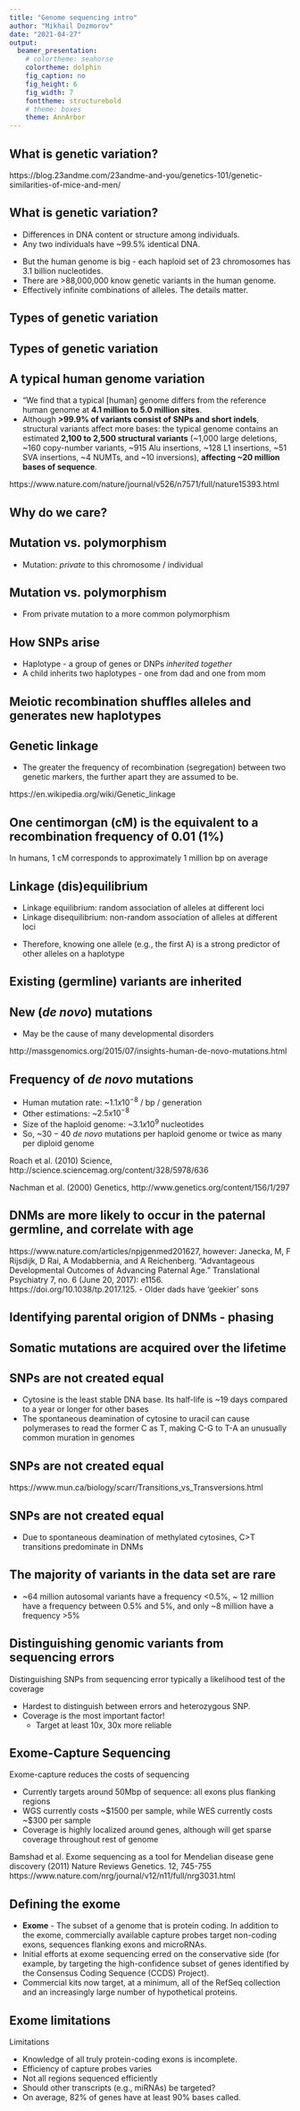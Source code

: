 ```yaml
---
title: "Genome sequencing intro"
author: "Mikhail Dozmorov"
date: "2021-04-27"
output:
  beamer_presentation:
    # colortheme: seahorse
    colortheme: dolphin
    fig_caption: no
    fig_height: 6
    fig_width: 7
    fonttheme: structurebold
    # theme: boxes
    theme: AnnArbor
---
```


## What is genetic variation?

\includegraphics[height=200px]{img/FractionThatYouShareFinal1.jpg}

\tiny https://blog.23andme.com/23andme-and-you/genetics-101/genetic-similarities-of-mice-and-men/

## What is genetic variation?

- Differences in DNA content or structure among individuals.
- Any two individuals have ~99.5% identical DNA. 

\begin{center}
\includegraphics[height=80px]{img/ident_twins.jpg}
\end{center}

- But the human genome is big - each haploid set of 23 chromosomes has 3.1 billion nucleotides.
- There are >88,000,000 know genetic variants in the human genome.
- Effectively infinite combinations of alleles. The details matter.

## Types of genetic variation

\includegraphics[height=130px]{img/types_of_genomic_variants.png}

## Types of genetic variation

\includegraphics[height=130px]{img/SNP_STR.jpg}

## A typical human genome variation

- "We find that a typical [human] genome differs from the reference human genome at **4.1 million to 5.0 million sites**. 
- Although **>99.9% of variants consist of SNPs and short indels**, structural variants affect more bases: the typical genome contains an estimated **2,100 to 2,500 structural variants** (~1,000 large deletions, ~160 copy-number variants, ~915 Alu insertions, ~128 L1 insertions, ~51 SVA insertions, ~4 NUMTs, and ~10 inversions), **affecting ~20 million bases of sequence**.

\tiny https://www.nature.com/nature/journal/v526/n7571/full/nature15393.html

<!--
## Genome variability

- 149-182 protein truncating variants
- ~2,000 variants associated with complex traits
- 24-30 variants associated with rare disease
- On average 74 _de novo_ SNVs per individual 
-->

## Why do we care?

\begin{columns}
\begin{column}{0.48\textwidth}

- Complex diseases (multiple genes contribute to risk)

- Understanding the relationship between genetic variation and traits or disease phenotypes

\end{column}
\begin{column}{0.48\textwidth}

\includegraphics[height=150px]{img/population_variants.png}

\end{column}
\end{columns}

<!--
## Why do we care?

- Genetic variants are the blueprint of evolution

\includegraphics[height=180px]{img/dogs.jpg}

\tiny http://www.csus.edu/indiv/l/loom/preview%2027.htm
-->

## Mutation vs. polymorphism

- Mutation: _private_ to this chromosome / individual

\includegraphics[height=130px]{img/mutation2.png}

## Mutation vs. polymorphism

- From private mutation to a more common polymorphism

\includegraphics[height=100px]{img/mutation3.png}

## How SNPs arise

- Haplotype - a group of genes or DNPs _inherited together_
- A child inherits two haplotypes - one from dad and one from mom

\includegraphics[height=80px]{img/haplotypes.png}

## Meiotic recombination shuffles alleles and generates new haplotypes

\includegraphics[height=110px]{img/haplotypes2.png}

## Genetic linkage

\includegraphics[height=80px]{img/recombination.png}

- The greater the frequency of recombination (segregation) between two genetic markers, the further apart they are assumed to be.

\tiny https://en.wikipedia.org/wiki/Genetic_linkage

## One centimorgan (cM) is the equivalent to a recombination frequency of 0.01 (1%)
 
\includegraphics[height=110px]{img/centimorgan.png}

In humans, 1 cM corresponds to approximately 1 million bp on average

## Linkage (dis)equilibrium

- Linkage equilibrium: random association of alleles at different loci
- Linkage disequilibrium: non-random association of alleles at different loci

\includegraphics[height=90px]{img/disequilibrium.png}

- Therefore, knowing one allele (e.g., the first A) is a strong predictor of other alleles on a haplotype
 
## Existing (germline) variants are inherited

\includegraphics[height=160px]{img/germline_inheritance.png}

## New (_de novo_) mutations

- May be the cause of many developmental disorders

\includegraphics[height=160px]{img/denovo_inheritance.png}

\tiny http://massgenomics.org/2015/07/insights-human-de-novo-mutations.html

## Frequency of _de novo_ mutations

- Human mutation rate: ~$1.1 x 10^{-8}$ / bp / generation 
- Other estimations:  ~$2.5 x 10^{-8}$ 
- Size of the haploid genome: ~$3.1 x 10^{9}$ nucleotides
- So, ~$30-40$ _de novo_ mutations per haploid genome or twice as many per diploid genome

\tiny Roach et al. (2010) Science, http://science.sciencemag.org/content/328/5978/636

Nachman et al. (2000) Genetics, http://www.genetics.org/content/156/1/297

##  DNMs are more likely to occur in the paternal germline, and correlate with age

\includegraphics[height=120px]{img/denovo_paternal_maternal.png}

<!--Parent-of-origin of germline and somatic variants. Number of germline de novo SNVs and de novo indels derived from the father was significantly higher than that from the mother. On the other hand, there are significantly more clustered (within 20 kb) germline de novo mutations originating from the mother than from the father, while somatic mutations can be found in similar proportion from both parents. (b) Number of de novo SNVs found on the paternal allele increases with the age of father, but there is no correlation between the number of de novo SNVs found on the maternal allele and the age of the mother.-->

\tiny https://www.nature.com/articles/npjgenmed201627, however: Janecka, M, F Rijsdijk, D Rai, A Modabbernia, and A Reichenberg. “Advantageous Developmental Outcomes of Advancing Paternal Age.” Translational Psychiatry 7, no. 6 (June 20, 2017): e1156. https://doi.org/10.1038/tp.2017.125. - Older dads have 'geekier' sons

## Identifying parental origion of DNMs - phasing

\includegraphics[height=200px]{img/Phasing-Data-1024x1021.png}

## Somatic mutations are acquired over the lifetime

\includegraphics[height=160px]{img/somatic.png}

## SNPs are not created equal

- Cytosine is the least stable DNA base. Its half-life is ~19 days compared to a year or longer for other bases
- The spontaneous deamination of cytosine to uracil can cause polymerases to read the former C as T, making C-G to T-A an unusually common muration in genomes

## SNPs are not created equal

\begin{columns}
\begin{column}{0.48\textwidth}

- Transitions are interchanges of two-ring purines (A <> G) or of one-ring pyrimidines (C <> T): they therefore involve bases of similar shape.  

- Transversions are interchanges of purine for pyrimidine bases, which therefore involve exchange of one-ring and two-ring structures. 

\end{column}
\begin{column}{0.48\textwidth}

\includegraphics[height=150px]{img/Transitions_Transversions.png}

\end{column}
\end{columns}

\tiny https://www.mun.ca/biology/scarr/Transitions_vs_Transversions.html

## SNPs are not created equal

\includegraphics[height=150px]{img/dnm_rates.png}

- Due to spontaneous deamination of methylated cytosines, C>T transitions predominate in DNMs
 
<!--
## Genome evolution and genetic drift

\includegraphics[height=150px]{img/genetic_drift.png}

## Genetic bottleneck

- Bottleneck event - reduction of population diversity (war, migration, animal extinction)

\includegraphics[height=150px]{img/bottleneck.png}

## Out of Africa Theory 

- Bottlenecks & reduced diversity

\includegraphics[height=170px]{img/out_of_africa.png}

\tiny https://www.nature.com/nrg/journal/v3/n8/abs/nrg865.html

## The 1000 (2,504) Genomes Project

\includegraphics[height=170px]{img/1000genomes.png}

\tiny https://www.nature.com/nature/journal/v526/n7571/full/nature15393.html

## The 1000 (2,504) Genomes Project

\includegraphics[height=150px]{img/100genomes_fig1.png}

- Individuals from African ancestry populations harbour the greatest numbers of variant sites, as predicted by the out-of-Africa model of human origins.
- European, Asian and American populations shared strong and sustained bottlenecks.
-->

## The majority of variants in the data set are rare

\includegraphics[height=170px]{img/100genomes_ext_fig3.png}

- ~64 million autosomal variants have a frequency <0.5%, ~ 12 million have a frequency between 0.5% and 5%, and only ~8 million have a frequency >5%

## Distinguishing genomic variants from sequencing errors

Distinguishing SNPs from sequencing error typically a likelihood test of the coverage

- Hardest to distinguish between errors and heterozygous SNP.
- Coverage is the most important factor!
    - Target at least 10x, 30x more reliable

\includegraphics[height=100px]{img/alignment_errors.png}

## Exome-Capture Sequencing

Exome-capture reduces the costs of sequencing

- Currently targets around 50Mbp of sequence: all exons plus flanking regions
- WGS currently costs ~\$1500 per sample, while WES currently costs ~\$300 per sample
- Coverage is highly localized around genes, although will get sparse coverage throughout rest of genome

\tiny Bamshad et al.  Exome sequencing as a tool for Mendelian disease gene discovery (2011) Nature Reviews Genetics. 12, 745-755 https://www.nature.com/nrg/journal/v12/n11/full/nrg3031.html

## Defining the exome

- **Exome** - The subset of a genome that is protein coding. In addition to the exome, commercially available capture probes target non-coding exons, sequences flanking exons and microRNAs.
- Initial efforts at exome sequencing erred on the conservative side (for example, by targeting the high-confidence subset of genes identified by the Consensus Coding Sequence (CCDS) Project).
- Commercial kits now target, at a minimum, all of the RefSeq collection and an increasingly large number of hypothetical proteins.

## Exome limitations

Limitations

- Knowledge of all truly protein-coding exons is incomplete.
- Efficiency of capture probes varies
- Not all regions sequenced efficiently
- Should other transcripts (e.g., miRNAs) be targeted?
- On average, 82% of genes have at least 90% bases called.

